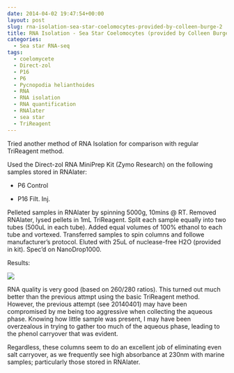 ```yaml
---
date: 2014-04-02 19:47:54+00:00
layout: post
slug: rna-isolation-sea-star-coelomocytes-provided-by-colleen-burge-2
title: RNA Isolation - Sea Star Coelomocytes (provided by Colleen Burge)
categories:
  - Sea star RNA-seq
tags:
  - coelomycete
  - Direct-zol
  - P16
  - P6
  - Pycnopodia helianthoides
  - RNA
  - RNA isolation
  - RNA quantification
  - RNAlater
  - sea star
  - TriReagent
---
```


Tried another method of RNA Isolation for comparison with regular TriReagent method.

Used the Direct-zol RNA MiniPrep Kit (Zymo Research) on the following samples stored in RNAlater:




    
  * P6 Control

    
  * P16 Filt. Inj.



Pelleted samples in RNAlater by spinning 5000g, 10mins @ RT. Removed RNAlater, lysed pellets in 1mL TriReagent. Split each sample equally into two tubes (500uL in each tube). Added equal volumes of 100% ethanol to each tube and vortexed. Transferred samples to spin columns and followe manufacturer's protocol. Eluted with 25uL of nuclease-free H2O (provided in kit). Spec'd on NanoDrop1000.

Results:

![](https://eagle.fish.washington.edu/Arabidopsis/20140402%20-%20Sea%20star%20RNA%20ODs.JPG)

RNA quality is very good (based on 260/280 ratios). This turned out much better than the previous attmpt using the basic TriReagent method. However, the previous attempt (see 20140401) may have been compromised by me being too aggressive when collecting the aqueous phase. Knowing how little sample was present, I may have been overzealous in trying to gather too much of the aqueous phase, leading to the phenol carryover that was evident.

Regardless, these columns seem to do an excellent job of eliminating even salt carryover, as we frequently see high absorbance at 230nm with marine samples; particularly those stored in RNAlater.
